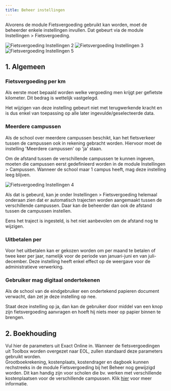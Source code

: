 ```yaml
---
title: Beheer instellingen
---
```


Alvorens de module Fietsvergoeding gebruikt kan worden, moet de beheerder enkele instellingen invullen. Dat gebeurt via de module Instellingen > Fietsvergoeding. 

![Fietsvergoeding Instellingen 2](./fiets_2.png)
![Fietsvergoeding Instellingen 3](./fiets_3.png)
![Fietsvergoeding Instellingen 5](./fiets_5.PNG)

## 1. Algemeen

### Fietsvergoeding per km

Als eerste moet bepaald worden welke vergoeding men krijgt per gefietste kilometer. Dit bedrag is wettelijk vastgelegd. 

Het wijzigen van deze instelling gebeurt niet met terugwerkende kracht en is dus enkel van toepassing op alle later ingevulde/geselecteerde data.

### Meerdere campussen

Als de school over meerdere campussen beschikt, kan het fietsverkeer tussen de campussen ook in rekening gebracht worden. Hiervoor moet de instelling 'Meerdere campussen' op 'ja' staan.

Om de afstand tussen de verschillende campussen te kunnen ingeven, moeten die campussen eerst gedefinieerd worden in de module Instellingen > Campussen. Wanneer de school maar 1 campus heeft, mag deze instelling leeg blijven.

![Fietsvergoeding Instellingen 4](./fiets_4.png)

Als dat is gebeurd, kan je onder Instellingen > Fietsvergoeding helemaal onderaan zien dat er automatisch trajecten worden aangemaakt tussen de verschillende campussen. Daar kan de beheerder dan ook de afstand tussen de campussen instellen.

Eens het traject is ingesteld, is het niet aanbevolen om de afstand nog te wijzigen.

### Uitbetalen per

Voor het uitbetalen kan er gekozen worden om per maand te betalen of twee keer per jaar, namelijk voor de periode van januari-juni en van juli-december. Deze instelling heeft enkel effect op de weergave voor de administratieve verwerking.

### Gebruiker mag digitaal ondertekenen

Als de school van de eindgebruiker een ondertekend papieren document verwacht, dan zet je deze instelling op nee. 

Staat deze instelling op ja, dan kan de gebruiker door middel van een knop zijn fietsvergoeding aanvragen en hoeft hij niets meer op papier binnen te brengen.

## 2. Boekhouding

Vul hier de parameters uit Exact Online in. Wanneer de fietsvergoedingen uit Toolbox worden overgezet naar EOL, zullen standaard deze parameters gebruikt worden.  
Grootboekrekening, kostenplaats, kostendrager en dagboek kunnen rechstreeks in de module Fietsvergoeding bij het Beheer nog gewijzigd worden. Dit kan handig zijn voor scholen die bv. werken met verschillende kostenplaatsen voor de verschillende campussen. Klik [hier](/fietsvergoeding/verwerking/) voor meer informatie. 